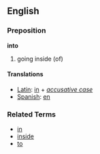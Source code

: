 ==English==
===Preposition===
'''into'''

# going inside (of)

====Translations====
*[[Latin]]: [[in]] + ''[[accusative case]]''
*[[Spanish]]: [[en]]


===Related Terms===
*[[in]]
*[[inside]]
*[[to]]